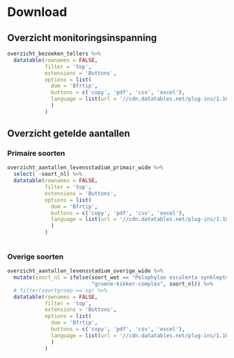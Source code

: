 # Download

## Overzicht monitoringsinspanning

```r

overzicht_bezoeken_tellers %>%
  datatable(rownames = FALSE,
            filter = 'top',
            extensions = 'Buttons', 
            options = list(
              dom = 'Bfrtip',
              buttons = c('copy', 'pdf', 'csv', 'excel'),
              language = list(url = '//cdn.datatables.net/plug-ins/1.10.11/i18n/Dutch.json')
              )
            )

```

## Overzicht getelde aantallen {.tabset}

### Primaire soorten

```r

overzicht_aantallen_levensstadium_primair_wide %>%
  select( -soort_nl) %>%
  datatable(rownames = FALSE,
            filter = 'top',
            extensions = 'Buttons', 
            options = list(
              dom = 'Bfrtip',
              buttons = c('copy', 'pdf', 'csv', 'excel'),
              language = list(url = '//cdn.datatables.net/plug-ins/1.10.11/i18n/Dutch.json')
              )
            )
  
```

### Overige soorten

```r
overzicht_aantallen_levensstadium_overige_wide %>%
  mutate(soort_nl = ifelse(soort_wet == "Pelophylax esculenta synklepton",
                           "groene-kikker-complex", soort_nl)) %>%
  # filter(soortgroep == sg) %>%
  datatable(rownames = FALSE,
            filter = 'top',
            extensions = 'Buttons', 
            options = list(
              dom = 'Bfrtip',
              buttons = c('copy', 'pdf', 'csv', 'excel'),
              language = list(url = '//cdn.datatables.net/plug-ins/1.10.11/i18n/Dutch.json')
              )
            )
```
